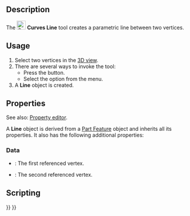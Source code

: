 <languages/>

{{Docnav
|
|[[Curves_EditableSpline|EditableSpline]]
|[[Curves_Workbench|Curves]]
|IconL=
|IconR=Curves_EditableSpline.svg
|IconC=Curves_workbench_icon.svg
}}

{{GuiCommand
|Name=Curves Line
|MenuLocation=Curves → Parametric line
|Workbenches=[[Curves_Workbench|Curves]]
}}

==Description==

The [[Image:Curves_Line.svg|24px]] '''Curves Line''' tool creates a parametric line between two vertices.

==Usage==

# Select two vertices in the [[3D_view|3D view]].
# There are several ways to invoke the tool:
#* Press the {{Button|[[Image:Curves_Line.svg|16px]] [[Curves_Line|Parametric line]]}} button.
#* Select the {{MenuCommand|Curves → [[Image:Curves_Line.svg|16px]] Parametric line}} option from the menu.
# A '''Line''' object is created.

==Properties==

See also: [[Property_editor|Property editor]].

A '''Line''' object is derived from a [[Part_Feature|Part Feature]] object and inherits all its properties. It also has the following additional properties:

===Data===

{{TitleProperty|Line}}

* {{PropertyData|Vertex1|LinkSub}}: The first referenced vertex.
* {{PropertyData|Vertex2|LinkSub}}: The second referenced vertex.

==Scripting==


{{Docnav
|
|[[Curves_EditableSpline|EditableSpline]]
|[[Curves_Workbench|Curves]]
|IconL=
|IconR=Curves_EditableSpline.svg
|IconC=Curves_workbench_icon.svg
}}

{{Curves Tools navi{{#translation:}}}}
{{Userdocnavi{{#translation:}}}}